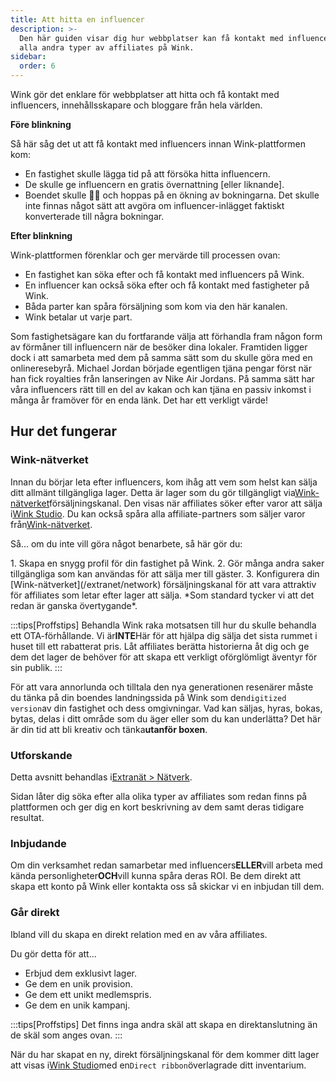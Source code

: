 ```yaml
---
title: Att hitta en influencer
description: >-
  Den här guiden visar dig hur webbplatser kan få kontakt med influencers och
  alla andra typer av affiliates på Wink.
sidebar:
  order: 6
---
```


Wink gör det enklare för webbplatser att hitta och få kontakt med influencers, innehållsskapare och bloggare från hela världen.

**Före blinkning**

Så här såg det ut att få kontakt med influencers innan Wink-plattformen kom:

* En fastighet skulle lägga tid på att försöka hitta influencern.
* De skulle ge influencern en gratis övernattning \[eller liknande].
* Boendet skulle 🤞🏻 och hoppas på en ökning av bokningarna. Det skulle inte finnas något sätt att avgöra om influencer-inlägget faktiskt konverterade till några bokningar.

**Efter blinkning**

Wink-plattformen förenklar och ger mervärde till processen ovan:

* En fastighet kan söka efter och få kontakt med influencers på Wink.
* En influencer kan också söka efter och få kontakt med fastigheter på Wink.
* Båda parter kan spåra försäljning som kom via den här kanalen.
* Wink betalar ut varje part.

Som fastighetsägare kan du fortfarande välja att förhandla fram någon form av förmåner till influencern när de besöker dina lokaler.
Framtiden ligger dock i att samarbeta med dem på samma sätt som du skulle göra med en onlineresebyrå.
Michael Jordan började egentligen tjäna pengar först när han fick royalties från lanseringen av Nike Air Jordans.
På samma sätt har våra influencers rätt till en del av kakan och kan tjäna en passiv inkomst i många år framöver för en enda länk. Det har ett verkligt värde!

## Hur det fungerar

### Wink-nätverket

Innan du börjar leta efter influencers, kom ihåg att vem som helst kan sälja ditt allmänt tillgängliga lager.
Detta är lager som du gör tillgängligt via[Wink-nätverket](/extranet/network)försäljningskanal. Den visas när affiliates söker efter varor att sälja i[Wink Studio](/studio/what-is-studio). Du kan också spåra alla affiliate-partners som säljer varor från[Wink-nätverket](/extranet/network).

Så... om du inte vill göra något benarbete, så här gör du:

<Steps>
  1. Skapa en snygg profil för din fastighet på Wink.
  2. Gör många andra saker tillgängliga som kan användas för att sälja mer till gäster.
  3. Konfigurera din [Wink-nätverket](/extranet/network) försäljningskanal för att vara attraktiv för affiliates som letar efter lager att sälja. *Som standard tycker vi att det redan är ganska övertygande*.
</Steps>


:::tips\[Proffstips]
Behandla Wink raka motsatsen till hur du skulle behandla ett OTA-förhållande. Vi är**INTE**Här för att hjälpa dig sälja det sista rummet i huset till ett rabatterat pris. Låt affiliates berätta historierna åt dig och ge dem det lager de behöver för att skapa ett verkligt oförglömligt äventyr för sin publik. :::

För att vara annorlunda och tilltala den nya generationen resenärer måste du tänka på din boendes landningssida på Wink som den`digitized version`av din fastighet och dess omgivningar. Vad kan säljas, hyras, bokas, bytas, delas i ditt område som du äger eller som du kan underlätta? Det här är din tid att bli kreativ och tänka**utanför boxen**.

### Utforskande

Detta avsnitt behandlas i[Extranät > Nätverk](/extranet/network/#explore-network).

Sidan låter dig söka efter alla olika typer av affiliates som redan finns på plattformen och ger dig en kort beskrivning av dem samt deras tidigare resultat.

### Inbjudande

Om din verksamhet redan samarbetar med influencers**ELLER**vill arbeta med kända personligheter**OCH**vill kunna spåra deras ROI. Be dem direkt att skapa ett konto på Wink eller kontakta oss så skickar vi en inbjudan till dem.

### Går direkt

Ibland vill du skapa en direkt relation med en av våra affiliates.

Du gör detta för att...

* Erbjud dem exklusivt lager.
* Ge dem en unik provision.
* Ge dem ett unikt medlemspris.
* Ge dem en unik kampanj.

:::tips\[Proffstips]
Det finns inga andra skäl att skapa en direktanslutning än de skäl som anges ovan.
:::

När du har skapat en ny, direkt försäljningskanal för dem kommer ditt lager att visas i[Wink Studio](/studio/what-is-studio)med en`Direct ribbon`överlagrade ditt inventarium.

